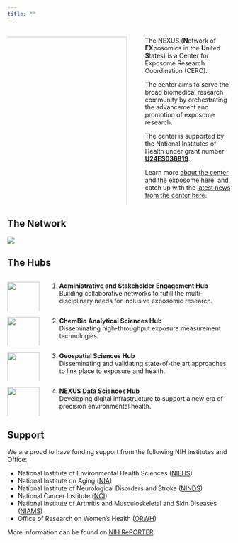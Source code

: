```yaml
---
title: ""
---
```


::: columns
::: {.column width="60%"}
![](images/nexuslogo.png){width="100%" style="float: right; padding-right:20px"}
:::

::: {.column width="40%"}
The NEXUS (**N**etwork of **EX**posomics in the **U**nited **S**tates) is a Center for Exposome Research Coordination (CERC).

The center aims to serve the broad biomedical research community by orchestrating the advancement and promotion of exposome research.

The center is supported by the National Institutes of Health under grant number [**U24ES036819**](https://reporter.nih.gov/project-details/10993456 "NIH Reporter").

Learn more [about the center and the exposome here](about.html), and catch up with the [latest news from the center here](news.html).
:::
:::


## The Network

![](images/network.jpg){fig-alt="Network" fig-align="center"}

## The Hubs
::: columns
::: {.column width="15%"}
![](images/Nexusstakeholdertight.png){fig-align="right" style="float: right;" width="100%"}
:::

::: {.column width="85%"}
1. **Administrative and Stakeholder Engagement Hub**\
   Building collaborative networks to fufill the multi-disciplinary needs for inclusive exposomic research.
:::
:::

::: columns
::: {.column width="15%"}
![](images/Nexuschembiotight.png){fig-align="right" style="float: right;" width="100%"}
:::

::: {.column width="85%"}
2.  **ChemBio Analytical Sciences Hub**\
    Disseminating high-throughput exposure measurement technologies.
:::
:::

::: columns
::: {.column width="15%"}
![](images/Nexusgeospatialtight.png){fig-align="right" style="float: right;" width="100%"}
:::

::: {.column width="85%"}
3.   **Geospatial Sciences Hub**\
    Disseminating and validating state-of-the art approaches to link place to exposure and health.
:::
:::

::: columns
::: {.column width="15%"}
![](images/Nexusdatanetworktight.png){fig-align="right" style="float: right;" width="100%"}
:::

::: {.column width="85%"}
4.  **NEXUS Data Sciences Hub**\
    Developing digital infrastructure to support a new era of precision environmental health.
:::
:::

## Support

We are proud to have funding support from the following NIH institutes and Office:

-   National Institute of Environmental Health Sciences ([NIEHS](https://www.niehs.nih.gov/))
-   National Institute on Aging ([NIA](https://www.nia.nih.gov/))
-   National Institute of Neurological Disorders and Stroke ([NINDS](https://www.ninds.nih.gov/))
-   National Cancer Institute ([NCI](https://www.cancer.gov/))
-   National Institute of Arthritis and Musculoskeletal and Skin Diseases ([NIAMS](https://www.niams.nih.gov/))
-   Office of Research on Women's Health ([ORWH](https://orwh.od.nih.gov))

More information can be found on [NIH RePORTER](https://reporter.nih.gov/project-details/10993456).
